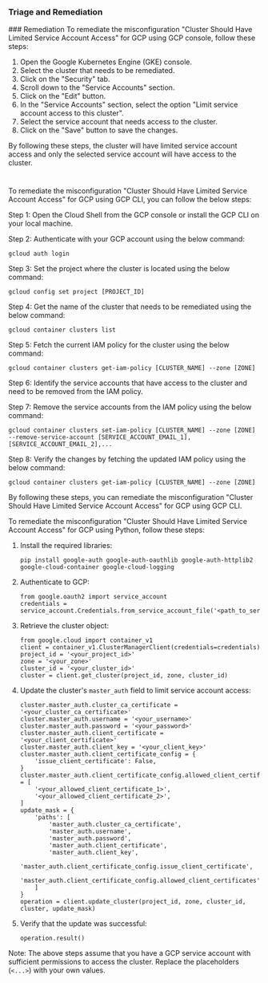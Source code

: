 
### Triage and Remediation
<Tabs>
<Tab title='Remediation'>
### Remediation

<AccordionGroup>
<Accordion title='Using Console' defaultOpen='true'>
To remediate the misconfiguration "Cluster Should Have Limited Service Account Access" for GCP using GCP console, follow these steps:

1. Open the Google Kubernetes Engine (GKE) console.
2. Select the cluster that needs to be remediated.
3. Click on the "Security" tab.
4. Scroll down to the "Service Accounts" section.
5. Click on the "Edit" button.
6. In the "Service Accounts" section, select the option "Limit service account access to this cluster".
7. Select the service account that needs access to the cluster.
8. Click on the "Save" button to save the changes.

By following these steps, the cluster will have limited service account access and only the selected service account will have access to the cluster.

#
</Accordion>

<Accordion title='Using CLI'>
To remediate the misconfiguration "Cluster Should Have Limited Service Account Access" for GCP using GCP CLI, you can follow the below steps:

Step 1: Open the Cloud Shell from the GCP console or install the GCP CLI on your local machine.

Step 2: Authenticate with your GCP account using the below command:
```
gcloud auth login
```

Step 3: Set the project where the cluster is located using the below command:
```
gcloud config set project [PROJECT_ID]
```

Step 4: Get the name of the cluster that needs to be remediated using the below command:
```
gcloud container clusters list
```

Step 5: Fetch the current IAM policy for the cluster using the below command:
```
gcloud container clusters get-iam-policy [CLUSTER_NAME] --zone [ZONE]
```

Step 6: Identify the service accounts that have access to the cluster and need to be removed from the IAM policy.

Step 7: Remove the service accounts from the IAM policy using the below command:
```
gcloud container clusters set-iam-policy [CLUSTER_NAME] --zone [ZONE] --remove-service-account [SERVICE_ACCOUNT_EMAIL_1],[SERVICE_ACCOUNT_EMAIL_2],...
```

Step 8: Verify the changes by fetching the updated IAM policy using the below command:
```
gcloud container clusters get-iam-policy [CLUSTER_NAME] --zone [ZONE]
```

By following these steps, you can remediate the misconfiguration "Cluster Should Have Limited Service Account Access" for GCP using GCP CLI.
</Accordion>

<Accordion title='Using Python'>
To remediate the misconfiguration "Cluster Should Have Limited Service Account Access" for GCP using Python, follow these steps:

1. Install the required libraries:
   ```
   pip install google-auth google-auth-oauthlib google-auth-httplib2 google-cloud-container google-cloud-logging
   ```

2. Authenticate to GCP:
   ```
   from google.oauth2 import service_account
   credentials = service_account.Credentials.from_service_account_file('<path_to_service_account_file>')
   ```

3. Retrieve the cluster object:
   ```
   from google.cloud import container_v1
   client = container_v1.ClusterManagerClient(credentials=credentials)
   project_id = '<your_project_id>'
   zone = '<your_zone>'
   cluster_id = '<your_cluster_id>'
   cluster = client.get_cluster(project_id, zone, cluster_id)
   ```

4. Update the cluster's `master_auth` field to limit service account access:
   ```
   cluster.master_auth.cluster_ca_certificate = '<your_cluster_ca_certificate>'
   cluster.master_auth.username = '<your_username>'
   cluster.master_auth.password = '<your_password>'
   cluster.master_auth.client_certificate = '<your_client_certificate>'
   cluster.master_auth.client_key = '<your_client_key>'
   cluster.master_auth.client_certificate_config = {
       'issue_client_certificate': False,
   }
   cluster.master_auth.client_certificate_config.allowed_client_certificates = [
       '<your_allowed_client_certificate_1>',
       '<your_allowed_client_certificate_2>',
   ]
   update_mask = {
       'paths': [
           'master_auth.cluster_ca_certificate',
           'master_auth.username',
           'master_auth.password',
           'master_auth.client_certificate',
           'master_auth.client_key',
           'master_auth.client_certificate_config.issue_client_certificate',
           'master_auth.client_certificate_config.allowed_client_certificates',
       ]
   }
   operation = client.update_cluster(project_id, zone, cluster_id, cluster, update_mask)
   ```

5. Verify that the update was successful:
   ```
   operation.result()
   ```

Note: The above steps assume that you have a GCP service account with sufficient permissions to access the cluster. Replace the placeholders (`<...>`) with your own values.
</Accordion>

</AccordionGroup>
</Tab>
</Tabs>
